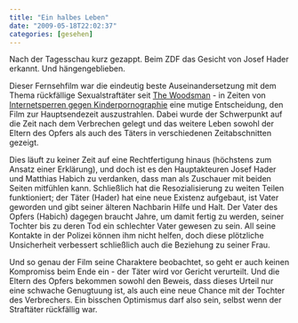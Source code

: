 ```yaml
---
title: "Ein halbes Leben"
date: "2009-05-18T22:02:37"
categories: [gesehen]
---
```


Nach der Tagesschau kurz gezappt. Beim ZDF das Gesicht von Josef Hader erkannt. Und hängengeblieben.

Dieser Fernsehfilm war die eindeutig beste Auseinandersetzung mit dem Thema rückfällige Sexualstraftäter seit [The Woodsman](/blog/2008/02/17/der-damon-in-mir/) - in Zeiten von [Internetsperren gegen Kinderpornographie](/blog/2009/04/19/dies-ist-nur-ein-beitrag-uber-zensur/) eine mutige Entscheidung, den Film zur Hauptsendezeit auszustrahlen. Dabei wurde der Schwerpunkt auf die Zeit nach dem Verbrechen gelegt und das weitere Leben sowohl der Eltern des Opfers als auch des Täters in verschiedenen Zeitabschnitten gezeigt.

Dies läuft zu keiner Zeit auf eine Rechtfertigung hinaus (höchstens zum Ansatz einer Erklärung), und doch ist es den Hauptakteuren Josef Hader und Matthias Habich zu verdanken, dass man als Zuschauer mit beiden Seiten mitfühlen kann. Schließlich hat die Resozialisierung zu weiten Teilen funktioniert; der Täter (Hader) hat eine neue Existenz aufgebaut, ist Vater geworden und gibt seiner älteren Nachbarin Hilfe und Halt. Der Vater des Opfers (Habich) dagegen braucht Jahre, um damit fertig zu werden, seiner Tochter bis zu deren Tod ein schlechter Vater gewesen zu sein. All seine Kontakte in der Polizei können ihm nicht helfen, doch diese plötzliche Unsicherheit verbessert schließlich auch die Beziehung zu seiner Frau.

Und so genau der Film seine Charaktere beobachtet, so geht er auch keinen Kompromiss beim Ende ein - der Täter wird vor Gericht verurteilt. Und die Eltern des Opfers bekommen sowohl den Beweis, dass dieses Urteil nur eine schwache Genugtuung ist, als auch eine neue Chance mit der Tochter des Verbrechers. Ein bisschen Optimismus darf also sein, selbst wenn der Straftäter rückfällig war.
